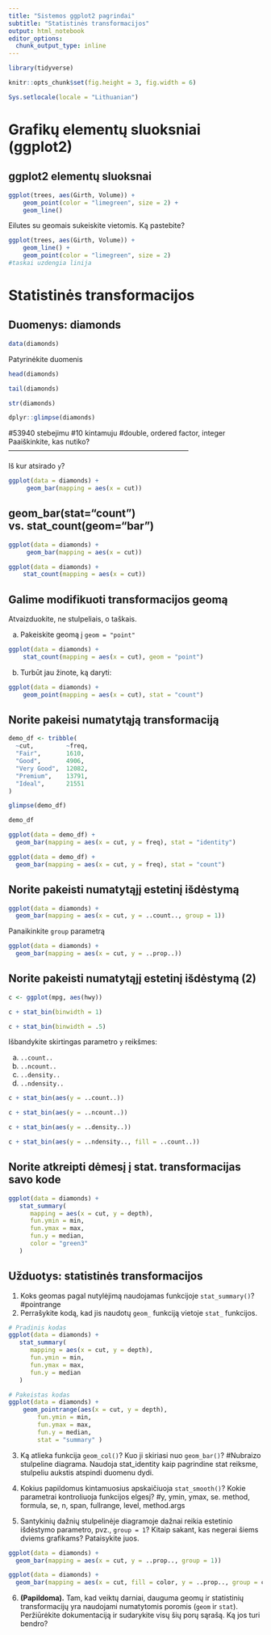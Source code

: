 ```yaml
---
title: "Sistemos ggplot2 pagrindai"
subtitle: "Statistinės transformacijos"
output: html_notebook
editor_options: 
  chunk_output_type: inline
---
```



```r
library(tidyverse)

knitr::opts_chunk$set(fig.height = 3, fig.width = 6)

Sys.setlocale(locale = "Lithuanian")
```

Grafikų elementų sluoksniai (ggplot2)
============================================================================= 

ggplot2 elementų sluoksnai
----------------------------------------------------------------------------- 

```r
ggplot(trees, aes(Girth, Volume)) +
    geom_point(color = "limegreen", size = 2) +
    geom_line()
```

Eilutes su geomais sukeiskite vietomis. Ką pastebite?
```r
ggplot(trees, aes(Girth, Volume)) +
    geom_line() +
    geom_point(color = "limegreen", size = 2)
#taskai uzdengia linija
```


Statistinės transformacijos
============================================================================= 

Duomenys: diamonds
----------------------------------------------------------------------------- 
```r
data(diamonds)
```

Patyrinėkite duomenis
```r
head(diamonds)
```
```r
tail(diamonds)
```
```r
str(diamonds)
```
```r
dplyr::glimpse(diamonds)
```
#53940 stebejimu
#10 kintamuju
#double, ordered factor, integer
Paaiškinkite, kas nutiko?
----------------------------------------------------------------------------- 

Iš kur atsirado `y`?
```r
ggplot(data = diamonds) + 
     geom_bar(mapping = aes(x = cut)) 
```

geom_bar(stat="count") vs. stat_count(geom="bar")
----------------------------------------------------------------------------- 
```r
ggplot(data = diamonds) + 
     geom_bar(mapping = aes(x = cut)) 
```

```r
ggplot(data = diamonds) + 
    stat_count(mapping = aes(x = cut)) 
```

Galime modifikuoti transformacijos geomą
----------------------------------------------------------------------------- 
Atvaizduokite, ne stulpeliais, o taškais.


a. Pakeiskite geomą į `geom = "point"`
```r
ggplot(data = diamonds) + 
    stat_count(mapping = aes(x = cut), geom = "point") 
```

b. Turbūt jau žinote, ką daryti:
```r
ggplot(data = diamonds) + 
    geom_point(mapping = aes(x = cut), stat = "count") 
```

Norite pakeisi numatytąją transformaciją
----------------------------------------------------------------------------- 
```r
demo_df <- tribble(
  ~cut,         ~freq,
  "Fair",       1610,
  "Good",       4906,
  "Very Good",  12082,
  "Premium",    13791,
  "Ideal",      21551
)
```
```r
glimpse(demo_df)
```
```r
demo_df
```

```r
ggplot(data = demo_df) +
  geom_bar(mapping = aes(x = cut, y = freq), stat = "identity")
```


```r
ggplot(data = demo_df) +
  geom_bar(mapping = aes(x = cut, y = freq), stat = "count")
```


Norite pakeisti numatytąjį estetinį išdėstymą
----------------------------------------------------------------------------- 

```r
ggplot(data = diamonds) + 
  geom_bar(mapping = aes(x = cut, y = ..count.., group = 1)) 
```

Panaikinkite `group` parametrą
```r
ggplot(data = diamonds) + 
  geom_bar(mapping = aes(x = cut, y = ..prop..))
```

Norite pakeisti numatytąjį estetinį išdėstymą (2)
----------------------------------------------------------------------------- 

```r
c <- ggplot(mpg, aes(hwy))
```
```r
c + stat_bin(binwidth = 1)
```
```r
c + stat_bin(binwidth = .5)
```

Išbandykite skirtingas parametro `y` reikšmes:

a. `..count..`
b. `..ncount..`
c. `..density..`
d. `..ndensity..`

```r
c + stat_bin(aes(y = ..count..))
```
```r
c + stat_bin(aes(y = ..ncount..))
```
```r
c + stat_bin(aes(y = ..density..))
```
```r
c + stat_bin(aes(y = ..ndensity.., fill = ..count..))
```

Norite atkreipti dėmesį į stat. transformacijas savo kode
----------------------------------------------------------------------------- 

```r
ggplot(data = diamonds) + 
   stat_summary( 
      mapping = aes(x = cut, y = depth),
      fun.ymin = min, 
      fun.ymax = max, 
      fun.y = median,
      color = "green3"
   ) 
```


Užduotys: statistinės transformacijos
----------------------------------------------------------------------------- 

1. Koks geomas pagal nutylėjimą naudojamas funkcijoje `stat_summary()`?
#pointrange
2. Perrašykite kodą, kad jis naudotų `geom_` funkciją vietoje `stat_` funkcijos.

```r
# Pradinis kodas
ggplot(data = diamonds) + 
   stat_summary( 
      mapping = aes(x = cut, y = depth),
      fun.ymin = min, 
      fun.ymax = max, 
      fun.y = median
   ) 
```

```r
# Pakeistas kodas
ggplot(data = diamonds) + 
    geom_pointrange(aes(x = cut, y = depth),
        fun.ymin = min, 
        fun.ymax = max, 
        fun.y = median,
        stat = "summary" )
```



3. Ką atlieka funkcija `geom_col()`? Kuo ji skiriasi nuo `geom_bar()`?
#Nubraizo stulpeline diagrama. Naudoja stat_identity kaip pagrindine stat reiksme, stulpeliu aukstis atspindi duomenu dydi.



4. Kokius papildomus kintamuosius apskaičiuoja `stat_smooth()`? Kokie parametrai kontroliuoja funkcijos elgesį?
#y, ymin, ymax, se. method, formula, se, n, span, fullrange, level, method.args


5. Santykinių dažnių stulpelinėje diagramoje dažnai reikia estetinio išdėstymo parametro, pvz., `group = 1`? Kitaip sakant, kas negerai šiems dviems grafikams? Pataisykite juos.

```r
ggplot(data = diamonds) + 
  geom_bar(mapping = aes(x = cut, y = ..prop.., group = 1))
```

```r
ggplot(data = diamonds) + 
  geom_bar(mapping = aes(x = cut, fill = color, y = ..prop.., group = color))
```



6. **(Papildoma).** Tam, kad veiktų darniai, dauguma geomų ir statistinių transformacijų yra naudojami numatytomis poromis (`geom` ir `stat`). Peržiūrėkite dokumentaciją ir sudarykite visų šių porų sąrašą. Ką jos turi bendro?


